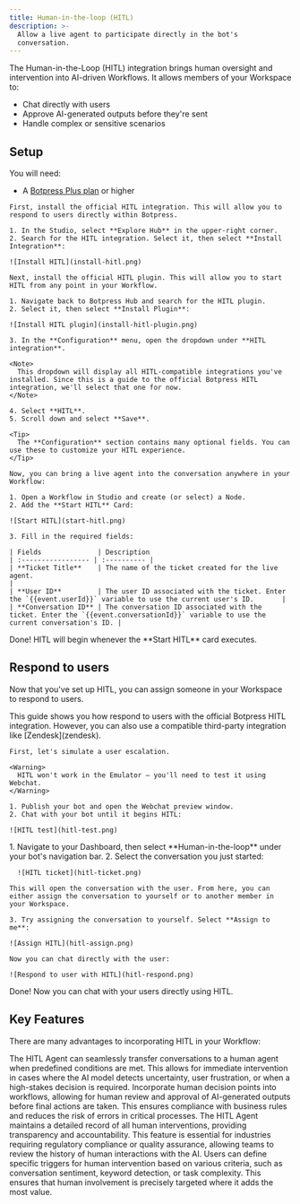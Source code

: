 ```yaml
---
title: Human-in-the-loop (HITL)
description: >-
  Allow a live agent to participate directly in the bot's
  conversation.
---
```


The Human-in-the-Loop (HITL) integration brings human oversight and intervention into AI-driven Workflows. It allows members of your Workspace to:

- Chat directly with users
- Approve AI-generated outputs before they're sent
- Handle complex or sensitive scenarios

## Setup

<Info>
  You will need:

  - A [Botpress Plus plan](https://botpress.com/pricing) or higher
</Info>

<Steps titleSize='h3'>
  <Step title="Install the HITL integration to your bot">

    First, install the official HITL integration. This will allow you to respond to users directly within Botpress.

    1. In the Studio, select **Explore Hub** in the upper-right corner.
    2. Search for the HITL integration. Select it, then select **Install Integration**:

    ![Install HITL](install-hitl.png)

  </Step>
  <Step title="Install the HITL plugin">

    Next, install the official HITL plugin. This will allow you to start HITL from any point in your Workflow.

    1. Navigate back to Botpress Hub and search for the HITL plugin.
    2. Select it, then select **Install Plugin**:

    ![Install HITL plugin](install-hitl-plugin.png)

    3. In the **Configuration** menu, open the dropdown under **HITL integration**.

    <Note>
      This dropdown will display all HITL-compatible integrations you've installed. Since this is a guide to the official Botpress HITL integration, we'll select that one for now.
    </Note>

    4. Select **HITL**.
    5. Scroll down and select **Save**.

    <Tip>
      The **Configuration** section contains many optional fields. You can use these to customize your HITL experience.
    </Tip>

  </Step>
  <Step title="Add the Start HITL card to your Workflow">

    Now, you can bring a live agent into the conversation anywhere in your Workflow:

    1. Open a Workflow in Studio and create (or select) a Node.
    2. Add the **Start HITL** Card:

    ![Start HITL](start-hitl.png)

    3. Fill in the required fields:

    | Fields              | Description
    | :----------------- | :---------- |
    | **Ticket Title**    | The name of the ticket created for the live agent.                                                                 |
    | **User ID**         | The user ID associated with the ticket. Enter the `{{event.userId}}` variable to use the current user's ID.       |
    | **Conversation ID** | The conversation ID associated with the ticket. Enter the `{{event.conversationId}}` variable to use the current conversation's ID. |

  </Step>
</Steps>

<Check>
  Done! HITL will begin whenever the **Start HITL** card executes.
</Check>

## Respond to users

Now that you've set up HITL, you can assign someone in your Workspace to respond to users.

<Note>
  This guide shows you how respond to users with the official Botpress HITL integration. However, you can also use a compatible third-party integration like [Zendesk](zendesk).
</Note>

<Steps titleSize='h3'>
  <Step title="Publish and test your bot">

    First, let's simulate a user escalation.

    <Warning>
      HITL won't work in the Emulator — you'll need to test it using Webchat.
    </Warning>

    1. Publish your bot and open the Webchat preview window.
    2. Chat with your bot until it begins HITL:
    
    ![HITL test](hitl-test.png)
  </Step>
  <Step title="Assign the conversation">
    1. Navigate to your Dashboard, then select **Human-in-the-loop** under your bot's navigation bar.
    2. Select the conversation you just started:

      ![HITL ticket](hitl-ticket.png)
    
    This will open the conversation with the user. From here, you can either assign the conversation to yourself or to another member in your Workspace.

    3. Try assigning the conversation to yourself. Select **Assign to me**:

    ![Assign HITL](hitl-assign.png)

    Now you can chat directly with the user:

    ![Respond to user with HITL](hitl-respond.png)

  </Step>
</Steps>

<Check>
  Done! Now you can chat with your users directly using HITL.
</Check>

## Key Features

There are many advantages to incorporating HITL in your Workflow:

<AccordionGroup>
  <Accordion
    title="Real-Time Escalation"
  >
    The HITL Agent can seamlessly transfer conversations to a human agent when predefined conditions are met. This allows for immediate intervention in cases where the AI model detects uncertainty, user frustration, or when a high-stakes decision is required.
  </Accordion>
  <Accordion
    title="Decision Gates"
  >
    Incorporate human decision points into workflows, allowing for human review and approval of AI-generated outputs before final actions are taken. This ensures compliance with business rules and reduces the risk of errors in critical processes.
  </Accordion>
  <Accordion
    title="Audit Trail and Logging"
  >
    The HITL Agent maintains a detailed record of all human interventions, providing transparency and accountability. This feature is essential for industries requiring regulatory compliance or quality assurance, allowing teams to review the history of human interactions with the AI.
  </Accordion>
  <Accordion
    title="Customizable Triggers"
  >
    Users can define specific triggers for human intervention based on various criteria, such as conversation sentiment, keyword detection, or task complexity. This ensures that human involvement is precisely targeted where it adds the most value.
  </Accordion>
</AccordionGroup>